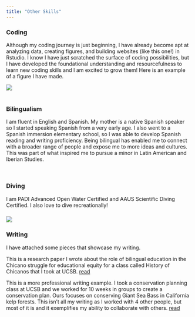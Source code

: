 ```yaml
---
title: "Other Skills"
---
```


### Coding

Although my coding journey is just beginning, I have already become apt at analyzing data, creating figures, and building websites (like this one!) in Rstudio. I know I have just scratched the surface of coding possibilities, but I have developed the foundational understanding and resourcefulness to learn new coding skills and I am excited to grow them! Here is an example of a figure I have made.

![](images/examplefigure.png) <br> <br>

### Bilingualism

I am fluent in English and Spanish. My mother is a native Spanish speaker so I started speaking Spanish from a very early age. I also went to a Spanish immersion elementary school, so I was able to develop Spanish reading and writing proficiency. Being bilingual has enabled me to connect with a broader range of people and expose me to more ideas and cultures. This was part of what inspired me to pursue a minor in Latin American and Iberian Studies.

<br>

### Diving

I am PADI Advanced Open Water Certified and AAUS Scientific Diving Certified. I also love to dive recreationally!

### ![](images/IMG_0877.jpeg)

### Writing

I have attached some pieces that showcase my writing.

This is a research paper I wrote about the role of bilingual education in the Chicano struggle for educational equity for a class called History of Chicanos that I took at UCSB. [read](HIST168BPaper.pdf)

This is a more professional writing example. I took a conservation planning class at UCSB and we worked for 10 weeks in groups to create a conservation plan. Ours focuses on conserving Giant Sea Bass in California kelp forests. This isn't all my writing as I worked with 4 other people, but most of it is and it exemplifies my ability to collaborate with others. [read](ConservationPlan.S24.GiantSeaBass.pdf)
